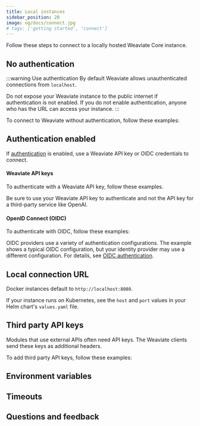 ```yaml
---
title: Local instances
sidebar_position: 20
image: og/docs/connect.jpg
# tags: ['getting started', 'connect']
---
```




Follow these steps to connect to a locally hosted Weaviate Core instance.

## No authentication

:::warning Use authentication
By default Weaviate allows unauthenticated connections from `localhost`.

Do not expose your Weaviate instance to the public internet if authentication is not enabled. If you do not enable authentication, anyone who has the URL can access your instance.
:::

To connect to Weaviate without authentication, follow these examples:

<WCSWithoutAuthentication/>

## Authentication enabled

If [authentication](/developers/weaviate/configuration/authentication.md) is enabled, use a Weaviate API key or OIDC credentials to connect.

#### Weaviate API keys

To authenticate with a Weaviate API key, follow these examples.

Be sure to use your Weaviate API key to authenticate and not the API key for a third-party service like OpenAI.

<WCSAuthenticationApiKey/>

#### OpenID Connect (OIDC)

To authenticate with OIDC, follow these examples:

<WCSAuthenticationUserPass/>

OIDC providers use a variety of authentication configurations. The example shows a typical OIDC configuration, but your identity provider may use a different configuration. For details, see [OIDC authentication](../configuration/authentication.md#oidc---a-systems-perspective).

## Local connection URL

Docker instances default to `http://localhost:8080`.

If your instance runs on Kubernetes, see the `host` and `port` values in your Helm chart's `values.yaml` file.

## Third party API keys

Modules that use external APIs often need API keys. The Weaviate clients send these keys as additional headers.

To add third party API keys, follow these examples:

<WCDAuthAndInferenceKeys/>

## Environment variables


<EnvVarsHowto/>

## Timeouts


<GRPCTimeouts/>

## Questions and feedback


<DocsFeedback/>
